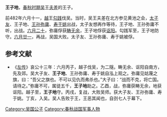 {{模板:Infobox 先秦人物
|名称= 王子地
|姓=[[姬姓|姬]]
|氏=
|名=地
|字=
|别名=
|别字=
|谥号=
|时代=春秋
|国家=[[吴国|吴]] 
|身份=吴国王子
|出生=
|逝世=
|父=[[吴王夫差|吴王夫差]]
}}
'''王子地'''，[[春秋时期|春秋时期]][[吴国|吴]]王[[夫差|夫差]]的王子。

前482年六月十一，[[越国|越]]王[[勾践|勾践]]伐吴。当时，吴王夫差在北方参见黄池之会，[[太子友|太子友]]、王子地、[[王孙弥庸|王孙弥庸]]、[[寿于姚|寿于姚]]出战，太子友想再作等待，王子地、王孙弥庸不听，出战。[[六月二十|六月二十]]，弥庸俘获[[畴无余|畴无余]]，王子地俘获[[讴阳|讴阳]]。勾践军至，王子地防守。[[六月廿一|六月廿一]]，再战，吴国大败。太子友、王孙弥庸、寿于姚被俘。

==参考文献==
*《[[左传|左传]]》哀公十三年：六月丙子，越子伐吴，为二隧。畴无余、讴阳自南方，先及郊。吴大子友、'''王子地'''、王孙弥庸、寿于姚自泓上观之。弥庸见姑蔑之旗，曰：“吾父之旗也。不可以见仇而弗杀也。”大子曰：“战而不克，将亡国。请待之。”弥庸不可，属徒五千，'''王子地'''助之。乙酉，战，弥庸获畴无余，地获讴阳。越子至，'''王子地'''守。丙戌，复战，大败吴师。获大子友、王孙弥庸、寿于姚。丁亥，入吴。吴人告败于王，王恶其闻也，自刭七人于幕下。

[[Category:吴国公子|Category:吴国公子]]
[[Category:春秋战国军事人物|Category:春秋战国军事人物]]